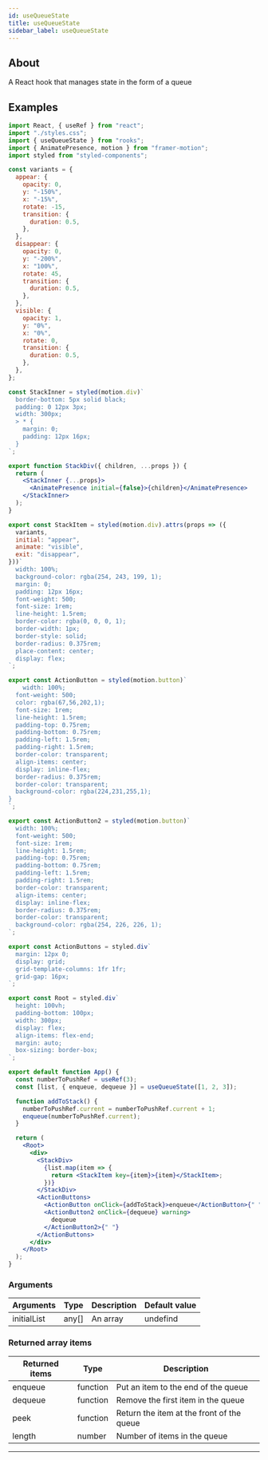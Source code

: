 ```yaml
---
id: useQueueState
title: useQueueState
sidebar_label: useQueueState
---
```


## About

A React hook that manages state in the form of a queue

[//]: # "Main"

## Examples

```jsx
import React, { useRef } from "react";
import "./styles.css";
import { useQueueState } from "rooks";
import { AnimatePresence, motion } from "framer-motion";
import styled from "styled-components";

const variants = {
  appear: {
    opacity: 0,
    y: "-150%",
    x: "-15%",
    rotate: -15,
    transition: {
      duration: 0.5,
    },
  },
  disappear: {
    opacity: 0,
    y: "-200%",
    x: "100%",
    rotate: 45,
    transition: {
      duration: 0.5,
    },
  },
  visible: {
    opacity: 1,
    y: "0%",
    x: "0%",
    rotate: 0,
    transition: {
      duration: 0.5,
    },
  },
};

const StackInner = styled(motion.div)`
  border-bottom: 5px solid black;
  padding: 0 12px 3px;
  width: 300px;
  > * {
    margin: 0;
    padding: 12px 16px;
  }
`;

export function StackDiv({ children, ...props }) {
  return (
    <StackInner {...props}>
      <AnimatePresence initial={false}>{children}</AnimatePresence>
    </StackInner>
  );
}

export const StackItem = styled(motion.div).attrs(props => ({
  variants,
  initial: "appear",
  animate: "visible",
  exit: "disappear",
}))`
  width: 100%;
  background-color: rgba(254, 243, 199, 1);
  margin: 0;
  padding: 12px 16px;
  font-weight: 500;
  font-size: 1rem;
  line-height: 1.5rem;
  border-color: rgba(0, 0, 0, 1);
  border-width: 1px;
  border-style: solid;
  border-radius: 0.375rem;
  place-content: center;
  display: flex;
`;

export const ActionButton = styled(motion.button)`
    width: 100%;
  font-weight: 500;
  color: rgba(67,56,202,1);
  font-size: 1rem;
  line-height: 1.5rem;
  padding-top: 0.75rem;
  padding-bottom: 0.75rem;
  padding-left: 1.5rem;
  padding-right: 1.5rem;
  border-color: transparent;
  align-items: center;
  display: inline-flex;
  border-radius: 0.375rem;
  border-color: transparent;
  background-color: rgba(224,231,255,1);
}
`;

export const ActionButton2 = styled(motion.button)`
  width: 100%;
  font-weight: 500;
  font-size: 1rem;
  line-height: 1.5rem;
  padding-top: 0.75rem;
  padding-bottom: 0.75rem;
  padding-left: 1.5rem;
  padding-right: 1.5rem;
  border-color: transparent;
  align-items: center;
  display: inline-flex;
  border-radius: 0.375rem;
  border-color: transparent;
  background-color: rgba(254, 226, 226, 1);
`;

export const ActionButtons = styled.div`
  margin: 12px 0;
  display: grid;
  grid-template-columns: 1fr 1fr;
  grid-gap: 16px;
`;

export const Root = styled.div`
  height: 100vh;
  padding-bottom: 100px;
  width: 300px;
  display: flex;
  align-items: flex-end;
  margin: auto;
  box-sizing: border-box;
`;

export default function App() {
  const numberToPushRef = useRef(3);
  const [list, { enqueue, dequeue }] = useQueueState([1, 2, 3]);

  function addToStack() {
    numberToPushRef.current = numberToPushRef.current + 1;
    enqueue(numberToPushRef.current);
  }

  return (
    <Root>
      <div>
        <StackDiv>
          {list.map(item => {
            return <StackItem key={item}>{item}</StackItem>;
          })}
        </StackDiv>
        <ActionButtons>
          <ActionButton onClick={addToStack}>enqueue</ActionButton>{" "}
          <ActionButton2 onClick={dequeue} warning>
            dequeue
          </ActionButton2>{" "}
        </ActionButtons>
      </div>
    </Root>
  );
}
```

### Arguments

| Arguments   | Type  | Description | Default value |
| ----------- | ----- | ----------- | ------------- |
| initialList | any[] | An array    | undefind      |

### Returned array items

| Returned items | Type     | Description                               |
| -------------- | -------- | ----------------------------------------- |
| enqueue        | function | Put an item to the end of the queue       |
| dequeue        | function | Remove the first item in the queue        |
| peek           | function | Return the item at the front of the queue |
| length         | number   | Number of items in the queue              |

---
